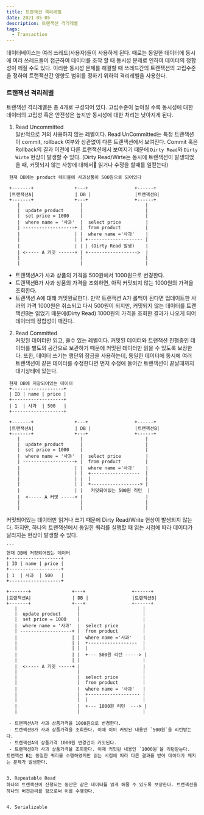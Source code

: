 ```yaml
---
title: 트랜잭션 격리레벨
date: 2021-05-05
description: 트랜잭션 격리레벨
tags:
  - Transaction
---  
```


데이터베이스는 여러 쓰레드(사용자)들이 사용하게 된다. 때로는 동일한 데이터에 동시에 여러 쓰레드들이 접근하여 데이터를 조작 할 때 동시성 문제로 인하여 
데이터의 정합성이 깨질 수도 있다. 
이러한 동시성 문제를 해결할 때 쓰레드간의 트랜잭션의 고립수준을 정하여 트랜잭션간 영향도 범위를 정하기 위하여 격리레벨을 사용한다.   

### 트랜잭션 격리레벨
  트랜잭션 격리레벨은 총 4개로 구성되어 있다. 고립수준이 높아질 수록 동시성에 대한 데이터의 고립성 혹은 안전성은 높지만 
  동시성에 대한 처리는 낮아지게 된다. 

  1. Read Uncommitted  
   일반적으로 거의 사용하지 않는 레벨이다. Read UnCommitted는 특정 트랜잭션이 commit, rollback 여부와 상관없이
   다른 트랜잭션에서 보여진다. Commit 혹은 Rollback의 결과 이전에 다른 트랜잭션에서 보여지기 때문에 
   `Dirty Read`와 `Dirty Wirte` 현상이 발생할 수 있다. 
   (Dirty Read/Wirte는 동시에 트랜잭션이 발생되었을 때, 커밋되지 않는 사항에 대해서 읽거나 수정을 할때를 일컫는다) 

   ```
    현재 DB에는 product 테이블에 사과상품이 500원으로 되어있다

    +-------+               +---+                 +------+
    |트랜잭션A|               | DB |                |트랜잭션B|
    +-------+               +---+                 +------+
       |                      |                       |
       |  update product      |                       |
       |  set price = 1000    |                       |
       |  where name = '사과'  |  select price         |
       | -------------------+ |  from product         |
       |                    | |  where name ='사과'    |
       |                    | | +-------------------- | 
       |                    | | | (Dirty Read 발생)    |
       | <----- A 커밋 ------+ | +------------------>  |
       |                      |                       |
       |                      |                       |
   ```        
   - 트랜잭션A가 사과 상품의 가격을 500원에서 1000원으로 변경한다.
   - 트랜잭션B가 사과 상품의 가격을 조회하면, 아직 커밋되지 않는 1000원의 가격을 조회한다.
   - 트랜잭션 A에 대해 커밋완료한다. 
   만약 트랜잭션 A가 롤백이 된다면 업데이트한 사과의 가격 1000원은 취소되고 다시 500원이 되지만, 커밋되지 않는 데이터를
   트랜잭션B는 읽었기 때문에(Dirty Read) 1000원의 가격을 조회한 결과가 나오게 되어 데이터의 정합성이 깨진다.


  2. Read Committed  
  커밋된 데이터만 읽고, 쓸수 있는 레벨이다. 
  커밋된 데이터와 트랜잭션 진행중인 데이터를 별도의 공간으로 보관하기 때문에 커밋된 데이터만 읽을 수 있도록 보장한다. 
  또한, 데이터 쓰기는 행단위 잠금을 사용하는데,  동일한 데이터에 동시에 여러 트랜잭션이 
  같은 데이터를 수정한다면 먼저 수정에 들어간 트랜잭션이 끝날때까지 대기상태에 있는다. 
  
   ```
    현재 DB에 저장되어있는 데이터 
    +-------------------+
    | ID | name | price |
    +-------------------+
    | 1  | 사과  | 500   |
    +-------------------+ 
   
    +-------+               +---+                 +------+
    |트랜잭션A|               | DB |                |트랜잭션B|
    +-------+               +---+                 +------+
       |                      |                       |
       |  update product      |                       |
       |  set price = 1000    |                       |
       |  where name = '사과'  |  select price         |
       | -------------------+ |  from product         |
       |                    | |  where name ='사과'    |
       |                    | |  +------------------  | 
       |                    | |  |                    |
       |                    | |  +------------------> | 
       |                    | |   커밋되어있는 500원 리턴  |
       |  <----- A 커밋 -----+ |                       |
       |                      |                       |
       |                      |                       |
   ```
  커밋되어있는 데이터만 읽거나 쓰기 때문에 Dirty Read/Write 현상이 발생되지 않는다.
  하지만, 하나의 트랜잭션에서 동일한 쿼리를 실행할 때 읽는 시점에 따라 데이터가 달라지는 현상이 발생할 수 있다. 

    ```
    현재 DB에 저장되어있는 데이터 
    +-------------------+
    | ID | name | price |
    +-------------------+
    | 1  | 사과  | 500   |
    +-------------------+ 
   
    +-------+               +---+                 +------+
    |트랜잭션A|               | DB |                |트랜잭션B|
    +-------+               +---+                 +------+
       |                      |                       |
       |  update product      |                       |
       |  set price = 1000    |                       |
       |  where name = '사과'  |  select price         |
       | -------------------+ |  from product         |
       |                    | |  where name ='사과'    |
       |                    | |  +------------------  | 
       |                    | |  |                    |
       |                    | |  +--- 500원 리턴 -----> | 
       |                    | |                       |
       |  <----- A 커밋 -----+ |                       |
       |                      |                       |
       |                      |  select price         |
       |                      |  from product         |
       |                      |  where name = '사과'   |
       |                      |  +------------------- |
       |                      |  |                    |
       |                      |  +--- 1000원 리턴  ---> |
       |                      |                       |
  ```
   - 트랜잭션A가 사과 상품가격을 1000원으로 변경한다. 
   - 트랜잭션B가 사과 상품가격을 조회한다. 이때 이미 커밋된 내용인 `500원`을 리턴받는다.
   - 트랜잭션A의 상품가격 1000원 변경건이 커밋된다.
   - 트랜잭션B가 사과 상품가격을 조회한다. 이때 커밋된 내용인 `1000원`을 리턴받는다.
  트랜잭션 B는 동일한 쿼리를 수행하였지만 읽는 시점에 따라 다른 결과를 받아 데이터가 깨지는 문제가 발생한다.


  3. Repeatable Read
  하나의 트랜잭션이 진행되는 동안은 같은 데이터를 읽게 해줄 수 있도록 보장한다. 트랜잭션을 하나의 버젼관리를 함으로써 이를 수행한다.
  
  
  4. Serializable
